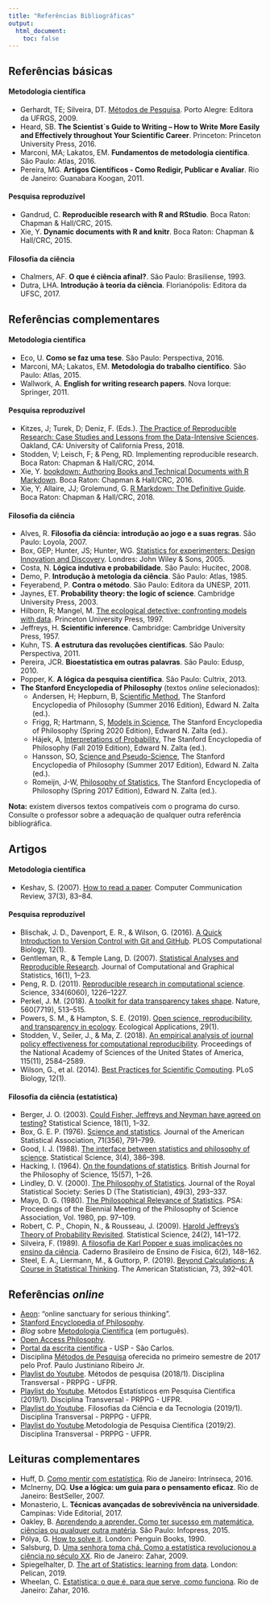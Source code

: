 ```yaml
---
title: "Referências Bibliográficas"
output:
  html_document:
    toc: false
---
```


## Referências básicas

#### Metodologia científica

- Gerhardt, TE; Silveira, DT. [Métodos de
   Pesquisa](https://www.lume.ufrgs.br/handle/10183/52806).
   Porto Alegre: Editora da UFRGS, 2009.
- Heard, SB. **The Scientist`s Guide to Writing – How to Write More
Easily and Effectively throughout Your Scientific Career**. Princeton:
Princeton University Press, 2016.
- Marconi, MA; Lakatos, EM. **Fundamentos de metodologia científica**.
  São Paulo: Atlas, 2016.
- Pereira, MG. **Artigos Científicos - Como Redigir, Publicar e
  Avaliar**. Rio de Janeiro: Guanabara Koogan, 2011.

#### Pesquisa reproduzível

- Gandrud, C. **Reproducible research with R and RStudio**. Boca Raton:
  Chapman & Hall/CRC, 2015.
- Xie, Y. **Dynamic documents with R and knitr**. Boca Raton: Chapman &
  Hall/CRC, 2015.

#### Filosofia da ciência

- Chalmers, AF. **O que é ciência afinal?**. São Paulo:
  Brasiliense, 1993.
- Dutra, LHA. **Introdução à teoria da ciência**. Florianópolis: Editora
  da UFSC, 2017.

## Referências complementares

#### Metodologia científica

- Eco, U. **Como se faz uma tese**. São Paulo: Perspectiva, 2016.
- Marconi, MA; Lakatos, EM. **Metodologia do trabalho científico**. São
  Paulo: Atlas, 2015.
- Wallwork, A. **English for writing research papers**. Nova Iorque:
  Springer, 2011.

#### Pesquisa reproduzível

- Kitzes, J; Turek, D; Deniz, F. (Eds.). [The Practice of Reproducible
  Research: Case Studies and Lessons from the Data-Intensive
  Sciences](https://www.practicereproducibleresearch.org/). Oakland, CA:
  University of California Press, 2018.
- Stodden, V; Leisch, F; & Peng, RD. Implementing reproducible research.
  Boca Raton: Chapman & Hall/CRC, 2014.
- Xie, Y. [bookdown: Authoring Books and Technical Documents with R
Markdown](https://bookdown.org/yihui/bookdown/). Boca Raton: Chapman &
Hall/CRC, 2016.
- Xie, Y; Allaire, JJ; Grolemund, G. [R Markdown: The Definitive
  Guide](https://bookdown.org/yihui/rmarkdown/). Boca Raton: Chapman &
  Hall/CRC, 2018.

#### Filosofia da ciência

- Alves, R. **Filosofia da ciência: introdução ao jogo e a suas
  regras**. São Paulo: Loyola, 2007.
- Box, GEP; Hunter, JS; Hunter, WG. [Statistics for experimenters:
  Design Innovation and Discovery](http://statisticsforexperimenters.net).
  Londres: John Wiley & Sons, 2005.
- Costa, N. **Lógica indutiva e probabilidade**. São Paulo:
  Hucitec, 2008.
- Demo, P. **Introdução à metologia da ciência**. São Paulo:
  Atlas, 1985.
- Feyerabend, P. **Contra o método**. São Paulo: Editora da UNESP, 2011.
- Jaynes, ET. **Probability theory: the logic of science**. Cambridge
  University Press, 2003.
- Hilborn, R; Mangel, M. [The ecological detective: confronting models
  with data](http://press.princeton.edu/titles/5987.html). Princeton
  University Press, 1997.
- Jeffreys, H. **Scientific inference**. Cambridge: Cambridge University
  Press, 1957.
- Kuhn, TS. **A estrutura das revoluções científicas**. São Paulo:
  Perspectiva, 2011.
- Pereira, JCR. **Bioestatística em outras palavras**. São Paulo:
  Edusp, 2010.
- Popper, K. **A lógica da pesquisa científica**. São Paulo:
  Cultrix, 2013.
- **The Stanford Encyclopedia of Philosophy** (textos *online*
  selecionados):
  - Andersen, H; Hepburn, B, [Scientific Method](https://plato.stanford.edu/archives/sum2016/entries/scientific-method/), The Stanford Encyclopedia of Philosophy (Summer 2016 Edition), Edward N. Zalta (ed.).
  - Frigg, R; Hartmann, S, [Models in Science](https://plato.stanford.edu/archives/spr2020/entries/models-science/), The Stanford Encyclopedia of Philosophy (Spring 2020 Edition), Edward N. Zalta (ed.).
  - Hájek, A, [Interpretations of Probability](https://plato.stanford.edu/archives/fall2019/entries/probability-interpret/), The Stanford Encyclopedia of Philosophy (Fall 2019 Edition), Edward N. Zalta (ed.).
  - Hansson, SO, [Science and Pseudo-Science](https://plato.stanford.edu/archives/sum2017/entries/pseudo-science/), The Stanford Encyclopedia of Philosophy (Summer 2017 Edition), Edward N. Zalta (ed.).
  - Romeijn, J-W, [Philosophy of Statistics](https://plato.stanford.edu/archives/spr2017/entries/statistics/), The Stanford Encyclopedia of Philosophy (Spring 2017 Edition), Edward N. Zalta (ed.).

**Nota:** existem diversos textos compatíveis com o programa do curso.
Consulte o professor sobre a adequação de qualquer outra referência
bibliográfica.

## Artigos

#### Metodologia científica

- Keshav, S. (2007). [How to read a paper](https://doi.org/10.1145/1273445.1273458). Computer Communication Review, 37(3), 83–84.

#### Pesquisa reproduzível

- Blischak, J. D., Davenport, E. R., & Wilson, G. (2016). [A Quick
Introduction to Version Control with Git and
GitHub](https://doi.org/10.1371/journal.pcbi.1004668). PLOS
Computational Biology, 12(1).
- Gentleman, R., & Temple Lang, D. (2007). [Statistical Analyses and
  Reproducible Research](https://doi.org/10.1198/106186007X178663).
  Journal of Computational and Graphical Statistics, 16(1), 1–23.
- Peng, R. D. (2011). [Reproducible research in computational
science](https://doi.org/10.1126/science.1213847). Science, 334(6060),
1226–1227.
- Perkel, J. M. (2018). [A toolkit for data transparency takes
shape](https://doi.org/10.1038/d41586-018-05990-5). Nature, 560(7719),
513–515.
- Powers, S. M., & Hampton, S. E. (2019). [Open science,
reproducibility, and transparency in
ecology](https://doi.org/10.1002/eap.1822). Ecological Applications,
29(1).
- Stodden, V., Seiler, J., & Ma, Z. (2018). [An empirical analysis of
  journal policy effectiveness for computational
  reproducibility](https://doi.org/10.1073/pnas.1708290115). Proceedings
  of the National Academy of Sciences of the United States of America,
  115(11), 2584–2589.
- Wilson, G., et al. (2014). [Best Practices for Scientific
Computing](https://doi.org/10.1371/journal.pbio.1001745). PLoS Biology,
12(1).

#### Filosofia da ciência (estatística)

- Berger, J. O. (2003). [Could Fisher, Jeffreys and Neyman have agreed
on testing?](https://doi.org/10.1214/ss/1056397485) Statistical Science,
18(1), 1–32.
- Box, G. E. P. (1976). [Science and
statistics](https://doi.org/10.1080/01621459.1976.10480949). Journal of
the American Statistical Association, 71(356), 791–799.
- Good, I. J. (1988). [The interface between statistics and philosophy
of science](https://doi.org/10.1214/ss/1177012754). Statistical Science,
3(4), 386–398.
- Hacking, I. (1964). [On the foundations of
statistics](https://doi.org/10.1093/bjps/XV.57.1). British Journal for
the Philosophy of Science, 15(57), 1–26.
- Lindley, D. V. (2000). [The Philosophy of
Statistics](https://doi.org/10.1111/1467-9884.00238). Journal of the
Royal Statistical Society: Series D (The Statistician), 49(3), 293–337.
- Mayo, D. G. (1980). [The Philosophical Relevance of
Statistics](https://doi.org/10.2307/192556). PSA: Proceedings of the
Biennial Meeting of the Philosophy of Science Association, Vol. 1980,
pp. 97–109.
- Robert, C. P., Chopin, N., & Rousseau, J. (2009). [Harold Jeffreys's
  Theory of Probability Revisited](https://doi.org/10.1214/09-STS284).
  Statistical Science, 24(2), 141–172.
- Silveira, F. (1989). [A filosofia de Karl Popper e suas implicações
no ensino da
ciência](https://periodicos.ufsc.br/index.php/fisica/article/view/7713/14577).
Caderno Brasileiro de Ensino de Física, 6(2), 148–162.
- Steel, E. A., Liermann, M., & Guttorp, P. (2019). [Beyond
Calculations: A Course in Statistical
Thinking](https://doi.org/10.1080/00031305.2018.1505657). The American
Statistician, 73, 392–401.

## Referências *online*

- [Aeon](https://aeon.co): "online sanctuary for serious thinking".
- [Stanford Encyclopedia of Philosophy](https://plato.stanford.edu/).
-  *Blog* sobre [Metodologia
   Científica](https://blog.fastformat.co/category/metodologia-cientifica/)
   (em português).
- [Open Access Philosophy](http://www.wi-phi.com/).
- [Portal da escrita
  científica](http://www.escritacientifica.sc.usp.br/) - USP - São Carlos.
- Disciplina [Métodos de
  Pesquisa](http://www.leg.ufpr.br/doku.php/disciplinas:ce091-2017-01)
  oferecida no primeiro semestre de 2017 pelo Prof. Paulo Justiniano
  Ribeiro Jr.
- [Playlist do Youtube](https://www.youtube.com/playlist?list=PLId4vyPr4QR2F3rGM3ppKPD7bNaVAdS7F). Métodos de pesquisa (2018/1). Disciplina Transversal - PRPPG - UFPR.
- [Playlist do Youtube](https://www.youtube.com/playlist?list=PLId4vyPr4QR2s36S9B1l4yNXQyYAgkNVw). Métodos Estatísticos em Pesquisa Cientifica (2019/1). Disciplina Transversal - PRPPG - UFPR.
- [Playlist do Youtube](https://www.youtube.com/playlist?list=PLId4vyPr4QR0mUf1Bnt6K8Vp0li4e-2_E). Filosofias da Ciência e da Tecnologia (2019/1).  Disciplina Transversal - PRPPG - UFPR.
- [Playlist do Youtube](https://www.youtube.com/playlist?list=PLId4vyPr4QR0Esu9JQpDbqG801nZygcr7).Metodologia de Pesquisa Científica (2019/2). Disciplina Transversal - PRPPG - UFPR.

## Leituras complementares

- Huff, D.
  [Como mentir com estatística](http://www.intrinseca.com.br/livro/624/).
  Rio de Janeiro: Intrínseca, 2016.
- McInerny, DQ. **Use a lógica: um guia para o pensamento eficaz**. Rio
  de Janeiro: BestSeller, 2007.
- Monasterio, L. **Técnicas avançadas de sobrevivência na
  universidade**. Campinas: Vide Editorial, 2017.
- Oakley, B.
  [Aprendendo a aprender. Como ter sucesso em matemática, ciências ou qualquer outra matéria](http://www.infopress.com.br).
  São Paulo: Infopress, 2015.
- Pólya, G.
  [How to solve it](https://www.penguin.co.uk/books/12619/how-to-solve-it).
  London: Penguin Books, 1990.
- Salsburg, D.
  [Uma senhora toma chá. Como a estatística revolucionou a ciência no século XX](http://www.zahar.com.br/livro/uma-senhora-toma-cha).
  Rio de Janeiro: Zahar, 2009.
- Spiegelhalter, D. [The art of Statistics: learning from
  data](https://www.penguin.co.uk/books/294/294857/learning-from-data/9780241258767.html). London: Pelican, 2019.
- Wheelan, C.
  [Estatística: o que é, para que serve, como funciona](http://www.zahar.com.br/livro/estatistica).
  Rio de Janeiro: Zahar, 2016.
